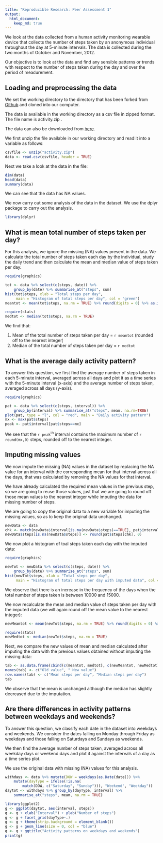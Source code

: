 ```yaml
---
title: "Reproducible Research: Peer Assessment 1"
output: 
  html_document:
    keep_md: true
---
```


We look at the data collected from a human activity monitoring wearable device
that collects the number of steps taken by an anonymous individual throughout the day
at 5-minute intervals. The data is collected during the two months of 
October and November, 2012.  

Our objective is to look at the data and find any sensible patterns or trends with respect
to the number of steps taken during the day and over the period of meadurement.

## Loading and preprocessing the data

We set the working directory to the directory that has been forked from [Github](https://github.com/rdpeng/RepData_PeerAssessment1) and cloned into our computer.  

The data is available in the working directory as a csv file in zipped format. The file name is activity.zip .

The data can also be downloaded from [here](https://d396qusza40orc.cloudfront.net/repdata%2Fdata%2Factivity.zip).

We first unzip the file available in our working directory and read it into a variable as follows:

```r
csvfile <- unzip("activity.zip")
data <- read.csv(csvfile, header = TRUE)
```

Next we take a look at the data in the file:
```r
dim(data)
head(data)
summary(data)
```

We can see that the data has NA values.

We now carry out some analysis of the data in the dataset. We use the dplyr package to carry out the analysis.

```r
library(dplyr)
```

## What is mean total number of steps taken per day?
For this analysis, we ignore the missing (NA) values present in the data. We calculate the total number of steps taken each day by the individual, study the daily trend and then calculate the mean and median value of steps taken per day.

```r
require(graphics)

tot <- data %>% select(c(steps, date)) %>% 
    group_by(date) %>% summarise_at("steps", sum)
hist(tot$steps, xlab = "Total steps per day",
     main = "Histogram of total steps per day", col = "green")
meantot <- mean(tot$steps, na.rm = TRUE) %>% round(digits = 0) %>% as.integer()

require(stats)
medtot <- median(tot$steps, na.rm = TRUE)
```

We find that:

1. Mean of the total number of steps taken per day = `r meantot` (rounded off to the nearest integer)
2. Median of the total number of steps taken per day = `r medtot`

## What is the average daily activity pattern?

To answer this question, we first find the average number of steps taken in each 5-minute interval, averaged across all days and plot it as a time series with the 5-minute interval (x-axis) and the average number of steps taken, averaged across all days (y-axis).

```r
require(graphics)

pat <- data %>% select(c(steps, interval)) %>% 
    group_by(interval) %>% summarise_at("steps", mean, na.rm=TRUE)
plot(pat, type = "l", col = "red", main = "Daily activity pattern")
mx <- max(pat$steps)
peak <- pat$interval[pat$steps==mx]

```

We see that the `r peak`^th^ interval contains the maximum number of `r round(mx,0)` steps, rounded off to the nearest integer.

## Imputing missing values

We now impute the missing (NA) values in the dataset by replacing the NA value for an interval with the corresponding mean for that interval across all the days, that was calculated by removing the NA values for that interval. 

We have already calculated the required mean values in the previous step, so we are going to reuse those values, just that we are going to round off those mean values to the nearest integer while imputing the data for missing number of steps.

We are going to copy the original data to a new variable for imputing the missing values, so as to keep the original data unchanged.

```r
newData <- data
chk <- match(newData$interval[is.na(newData$steps)==TRUE], pat$interval)
newData$steps[is.na(newData$steps)] <- round(pat$steps[chk], 0)
```

We now plot a histogram of toal steps taken each day with the imputed data:
```r
require(graphics)

newTot <- newData %>% select(c(steps, date)) %>% 
    group_by(date) %>% summarise_at("steps", sum)
hist(newTot$steps, xlab = "Total steps per day",
     main = "Histogram of total steps per day with imputed data", col = "green")
```

We observe that there is an increase in the frequency of the days when the total number of steps taken is between 10000 and 15000.

We now recalculate the mean and median value of steps taken per day with the imputed data (we will again round off the mean value to the nearest integer):

```r
newMeantot <- mean(newTot$steps, na.rm = TRUE) %>% round(digits = 0) %>% as.integer()

require(stats)
newMedtot <- median(newTot$steps, na.rm = TRUE)
```

Next, we compare the new values of mean and median calculated after imputing the data with the previous values obtained without imputing the missing data:

```r
tab <- as.data.frame(cbind(c(meantot, medtot), c(newMeantot, newMedtot)))
names(tab) <- c("Old value", " New value")
row.names(tab) <- c("Mean steps per day", "Median steps per day")
tab
```

We observe that the mean is unchanged although the median has slightly decreased due to the imputation.

## Are there differences in activity patterns between weekdays and weekends?

To answer this question, we classify each date in the dataset into weekdays and weekends. We consider the dates falling on Monday through Friday as weekdays and those falling on Saturdays and Sundays as weekends.

We then find the average number of steps taken, averaged across all weekday days or weekend days and plot it against the intervals of a day as a time series plot.

We use the original data with missing (NA) values for this analysis.

```r
withdays <- data %>% mutate(DOW = weekdays(as.Date(date))) %>%
    mutate(dayType = ifelse(!is.na(
        match(DOW, c("Saturday", "Sunday"))), "Weekend", "Weekday"))
daytot <- withdays %>% group_by(dayType, interval) %>% 
    summarise_at("steps", mean, na.rm = TRUE)

library(ggplot2)
g <- ggplot(daytot, aes(interval, steps)) 
g <- g + xlab("Interval") + ylab("Number of steps")
g <- g + facet_grid(dayType~.)
g <- g + theme(strip.background = element_blank())
g <- g + geom_line(size = 0, col = "blue")
g <- g + ggtitle("Activity patterns on weekdays and weekends")
print(g)
```

